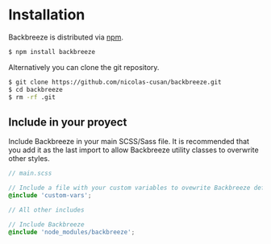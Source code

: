 
<SEO title="Installation" />

# Installation

Backbreeze is distributed via [npm](https://www.npmjs.com/).

```bash
$ npm install backbreeze
```

Alternatively you can clone the git repository.

```bash
$ git clone https://github.com/nicolas-cusan/backbreeze.git
$ cd backbreeze
$ rm -rf .git
```

## Include in your proyect

Include Backbreeze in your main SCSS/Sass file. It is recommended that you add it as the last import to allow Backbreeze utility classes to overwrite other styles.

```scss
// main.scss

// Include a file with your custom variables to ovewrite Backbreeze defaults
@include 'custom-vars';

// All other includes

// Include Backbreeze
@include 'node_modules/backbreeze';
```

